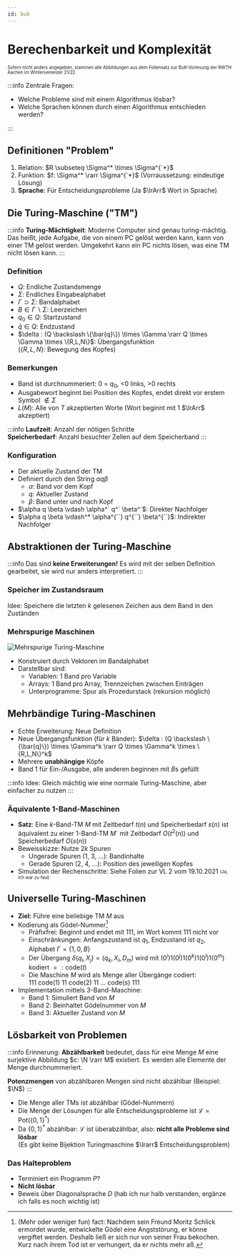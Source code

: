 ```yaml
---
id: buk
---
```


# Berechenbarkeit und Komplexität

<aside style={{ display: "block", marginBottom: "1.5rem" }}>
  <sub>
    <sup>
      Sofern nicht anders angegeben, stammen alle Abbildungen aus dem Foliensatz
      zur BuK-Vorlesung der RWTH Aachen im Wintersemester 21/22
    </sup>
  </sub>
</aside>

:::info
Zentrale Fragen:

- Welche Probleme sind mit einem Algorithmus lösbar?
- Welche Sprachen können durch einen Algorithmus entschieden werden?

:::

## Definitionen "Problem"

1. Relation: $R \subseteq \Sigma^* \times \Sigma^{`*}$
2. Funktion: $f: \Sigma^* \rarr \Sigma^{`*}$ (Vorraussetzung: eindeutige Lösung)
3. **Sprache**: Für Entscheidungsprobleme (Ja $\lrArr$ Wort in Sprache)

## Die Turing-Maschine ("TM")

:::info
**Turing-Mächtigkeit**: Moderne Computer sind genau turing-mächtig. Das heißt, jede Aufgabe, die von einem PC gelöst werden kann, kann von einer TM gelöst werden. Umgekehrt kann ein PC nichts lösen, was eine TM nicht lösen kann.
:::

### Definition

- $Q$: Endliche Zustandsmenge
- $\Sigma$: Endliches Eingabealphabet
- $\Gamma \supset \Sigma$: Bandalphabet
- $B \in \Gamma \backslash \Sigma$: Leerzeichen
- $q_0 \in Q$: Startzustand
- $\bar{q} \in Q$: Endzustand
- $\delta : (Q \backslash \{\bar{q}\}) \times \Gamma \rarr Q \times \Gamma \times \{R,L,N\}$: Übergangsfunktion <br/>
  ($\{R,L,N\}$: Bewegung des Kopfes)

### Bemerkungen

- Band ist durchnummeriert: 0 = $q_0$, <0 links, >0 rechts
- Ausgabewort beginnt bei Position des Kopfes, endet direkt vor erstem Symbol $\notin \Sigma$
- $L(M)$: Alle von $T$ akzeptierten Worte (Wort beginnt mit 1 $\lrArr$ akzeptiert)

:::info
**Laufzeit**: Anzahl der nötigen Schritte <br/>
**Speicherbedarf**: Anzahl besuchter Zellen auf dem Speicherband
:::

### Konfiguration

- Der aktuelle Zustand der TM
- Definiert durch den String $\alpha q \beta$
  - $\alpha$: Band vor dem Kopf
  - $q$: Aktueller Zustand
  - $\beta$: Band unter und nach Kopf
- $\alpha q \beta  \vdash \alpha^` q^` \beta^`$: Direkter Nachfolger
- $\alpha q \beta  \vdash^* \alpha^{``} q^{``} \beta^{``}$: Indirekter Nachfolger

## Abstraktionen der Turing-Maschine

:::info
Das sind **keine Erweiterungen!** Es wird mit der selben Definition gearbeitet, sie wird nur anders interpretiert.
:::

### Speicher im Zustandsraum

Idee: Speichere die letzten $k$ gelesenen Zeichen aus dem Band in den Zuständen

### Mehrspurige Maschinen

![Mehrspurige Turing-Maschine](../static/img/buk/tm_mehrspurig.png)

- Konstruiert durch Vektoren im Bandalphabet
- Darstellbar sind:
  - Variablen: 1 Band pro Variable
  - Arrays: 1 Band pro Array, Trennzeichen zwischen Einträgen
  - Unterprogramme: Spur als Prozedurstack (rekursion möglich)

## Mehrbändige Turing-Maschinen

<!-- TODO Foto hinzufügen, sobald Folien online sind -->

- Echte Erweiterung: Neue Definition
- Neue Übergangsfunktion (für $k$ Bänder): $\delta : (Q \backslash \{\bar{q}\}) \times \Gamma^k \rarr Q \times \Gamma^k \times \{R,L,N\}^k$
- Mehrere **unabhängige** Köpfe
- Band 1 für Ein-/Ausgabe, alle anderen beginnen mit $B$s gefüllt

:::info
Idee: Gleich mächtig wie eine normale Turing-Maschine, aber einfacher zu nutzen
:::

### Äquivalente 1-Band-Maschinen

- **Satz**: Eine $k$-Band-TM $M$ mit Zeitbedarf $t(n)$ und Speicherbedarf $s(n)$ ist äquivalent zu einer 1-Band-TM $M´$ mit Zeitbedarf $O(t^2(n))$ und Speicherbedarf $O(s(n))$
- Beweisskizze: Nutze $2k$ Spuren
  - Ungerade Spuren (1, 3, ...): Bandinhalte
  - Gerade Spuren (2, 4, ...): Position des jeweiligen Kopfes
- Simulation der Rechenschritte: Siehe Folien zur VL 2 vom 19.10.2021 <sub><sup>(Ja, ich war zu faul)</sup></sub>

## Universelle Turing-Maschinen

- **Ziel:** Führe eine beliebige TM $M$ aus
- Kodierung als Gödel-Nummer[^1]
  - Präfixfrei: Beginnt und endet mit 111, im Wort kommt 111 nicht vor
  - Einschränkungen: Anfangszustand ist $q_1$, Endzustand ist $q_2$, Alphabet $\Gamma = \{1,0,B\}$
  - Der Übergang $\delta (q_i,X_j) = (q_k,X_l,D_m)$ wird mit $(0^i)1(0^j)1(0^k)1(0^l)1(0^m)$ kodiert $=: \text{code}(t)$
  - Die Maschine $M$ wird als Menge aller Übergänge codiert: $111 \ \text{code}(1) \ 11 \ \text{code}(2) \ 11 \ ... \ \text{code}(s) \ 111$
- Implementation mittels 3-Band-Maschine:
  - Band 1: Simuliert Band von $M$
  - Band 2: Beinhaltet Gödelnummer von $M$
  - Band 3: Aktueller Zustand von $M$

## Lösbarkeit von Problemen

:::info
Erinnerung: **Abzählbarkeit** bedeutet, dass für eine Menge $M$ eine surjektive Abbildung $c: \N \rarr M$ existiert.
Es werden alle Elemente der Menge durchnummeriert.

**Potenzmengen** von abzählbaren Mengen sind nicht abzählbar (Beispiel: $\N$)
:::

- Die Menge aller TMs ist abzählbar (Gödel-Nummern)
- Die Menge der Lösungen für alle Entscheidungsprobleme ist $\mathcal{L} = \textrm{Pot}(\{0, 1\}^*)$
- Da $\{0, 1\}^*$ abzählbar: $\mathcal{L}$ ist überabzählbar, also: **nicht alle Probleme sind lösbar** <br/>
  (Es gibt keine Bijektion Turingmaschine $\lrarr$ Entscheidungsproblem)

### Das Halteproblem

- Terminiert ein Programm $P$?
- **Nicht lösbar**
- Beweis über Diagonalsprache $D$ (hab ich nur halb verstanden, ergänze ich falls es noch wichtig ist)
<!-- TODO ggf Diagonalsprache ergänzen (VL 04 ~Folie 36) -->

[^1]: (Mehr oder weniger fun) fact: Nachdem sein Freund Moritz Schlick ermordet wurde, entwickelte Gödel eine Angststörung, er könne vergiftet werden. Deshalb ließ er sich nur von seiner Frau bekochen. Kurz nach ihrem Tod ist er verhungert, da er nichts mehr aß.
